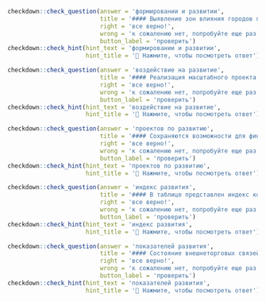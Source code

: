 ```r
checkdown::check_question(answer = 'формировании и развитии', 
                          title = '#### Выявление зон влияния городов представляется нам одним из важнейших этапов в ____________ (**формирование, и, развитие**) экономики и социальной сферы любого города.',
                          right = 'все верно!', 
                          wrong = 'к сожалению нет, попробуйте еще раз...',
                          button_label = 'проверить')
checkdown::check_hint(hint_text = 'формировании и развитии',
                      hint_title = '🔎 Нажмите, чтобы посмотреть ответ')
```

```r
checkdown::check_question(answer = 'воздействие на развитие', 
                          title = '#### Реализация масштабного проекта окажет положительное ____________ (**воздействие, на, развитие**) всех отраслей экономики региона.',
                          right = 'все верно!', 
                          wrong = 'к сожалению нет, попробуйте еще раз...',
                          button_label = 'проверить')
checkdown::check_hint(hint_text = 'воздействие на развитие',
                      hint_title = '🔎 Нажмите, чтобы посмотреть ответ')
```

```r
checkdown::check_question(answer = 'проектов по развитию', 
                          title = '#### Сохраняются возможности для финансирования перспективных ____________ (**проект, по, развитие**) инфраструктуры.',
                          right = 'все верно!', 
                          wrong = 'к сожалению нет, попробуйте еще раз...',
                          button_label = 'проверить')
checkdown::check_hint(hint_text = 'проектов по развитию',
                      hint_title = '🔎 Нажмите, чтобы посмотреть ответ')
```

```r
checkdown::check_question(answer = 'индекс развития', 
                          title = '#### В таблице представлен индекс конкурентоспособности, индекс экономики знаний и ____________ (**индекс, развитие**) человеческого потенциала отдельных стран мира.',
                          right = 'все верно!', 
                          wrong = 'к сожалению нет, попробуйте еще раз...',
                          button_label = 'проверить')
checkdown::check_hint(hint_text = 'индекс развития',
                      hint_title = '🔎 Нажмите, чтобы посмотреть ответ')
```

```r
checkdown::check_question(answer = 'показателей развития', 
                          title = '#### Состояние внешнеторговых связей – один из важнейших ____________ (**показатель, развитие**) интеграционных процессов на территории Евразийского экономического союза.',
                          right = 'все верно!', 
                          wrong = 'к сожалению нет, попробуйте еще раз...',
                          button_label = 'проверить')
checkdown::check_hint(hint_text = 'показателей развития',
                      hint_title = '🔎 Нажмите, чтобы посмотреть ответ')
```

